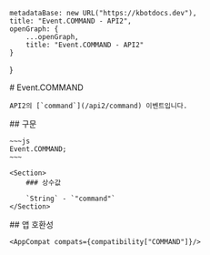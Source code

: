 
    metadataBase: new URL("https://kbotdocs.dev"),
    title: "Event.COMMAND - API2",
    openGraph: {
        ...openGraph,
        title: "Event.COMMAND - API2"
    }
}

<Section>
    # Event.COMMAND

    API2의 [`command`](/api2/command) 이벤트입니다.
</Section>
<Section>
    ## 구문

    ~~~js
    Event.COMMAND;
    ~~~

    <Section>
        ### 상수값

        `String` - `"command"`
    </Section>
</Section>
<Section>
    ## 앱 호환성

    <AppCompat compats={compatibility["COMMAND"]}/>
</Section>
